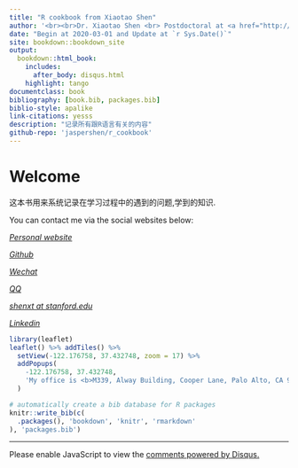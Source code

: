 ```yaml
--- 
title: "R cookbook from Xiaotao Shen"
author: '<br><br>Dr. Xiaotao Shen <br> Postdoctoral at <a href="http://snyderlab.stanford.edu/" target="_blank">Snyder lab</a> <br> Stanford University School of Medicine <br> <a href="http://shenxt.info" target="_blank"> <i class="fa fa-home fa-fw"></i>&nbsp; shenxt.info</a><br> <a href="mailto:shenxt@stanford.edu" target="_blank"><i class="fa fa-paper-plane fa-fw"></i>&nbsp; shenxt@stanford.edu</a><br>'
date: "Begin at 2020-03-01 and Update at `r Sys.Date()`"
site: bookdown::bookdown_site
output:
  bookdown::html_book:
    includes: 
      after_body: disqus.html
    highlight: tango
documentclass: book
bibliography: [book.bib, packages.bib]
biblio-style: apalike
link-citations: yesss
description: "记录所有跟R语言有关的内容"
github-repo: 'jaspershen/r_cookbook'
---
```


# Welcome {-}

这本书用来系统记录在学习过程中的遇到的问题,学到的知识.

You can contact me via the social websites below:

<a href="https://www.shenxt.info/" target='_blank'><i class="fa fa-home"> Personal website</i></a> 

<a href="https://github.com/jaspershen" target='_blank'><i class="fa fa-github"> Github</i></a> 

<a href="https://www.shenxt.info/files/wechat_QR.jpg" target='_blank'><i class="fa fa-weixin"> Wechat</i></a> 

<a href="https://www.shenxt.info/files/qq_QR.jpg" target='_blank'><i class="fa fa-qq"> QQ</i></a> 

<a href="shenxt@stanford.edu" target='_blank'><i class="fa fa-envelope">  shenxt at stanford.edu</i></a> 

<a href="https://www.linkedin.com/in/shenxt/" target='_blank'><i class="fa fa-linkedin"> Linkedin</i></a>

```r
library(leaflet)
leaflet() %>% addTiles() %>%
  setView(-122.176758, 37.432748, zoom = 17) %>%
  addPopups(
    -122.176758, 37.432748,
    'My office is <b>M339, Alway Building, Cooper Lane, Palo Alto, CA 94304'
  )
```



```r
# automatically create a bib database for R packages
knitr::write_bib(c(
  .packages(), 'bookdown', 'knitr', 'rmarkdown'
), 'packages.bib')
```

---

<div id="disqus_thread"></div>
<script>

/**
*  RECOMMENDED CONFIGURATION VARIABLES: EDIT AND UNCOMMENT THE SECTION BELOW TO INSERT DYNAMIC VALUES FROM YOUR PLATFORM OR CMS.
*  LEARN WHY DEFINING THESE VARIABLES IS IMPORTANT: https://disqus.com/admin/universalcode/#configuration-variables*/
/*
var disqus_config = function () {
this.page.url = PAGE_URL;  // Replace PAGE_URL with your page's canonical URL variable
this.page.identifier = PAGE_IDENTIFIER; // Replace PAGE_IDENTIFIER with your page's unique identifier variable
};
*/
(function() { // DON'T EDIT BELOW THIS LINE
var d = document, s = d.createElement('script');
s.src = 'https://r-cookbook-shen.disqus.com/embed.js';
s.setAttribute('data-timestamp', +new Date());
(d.head || d.body).appendChild(s);
})();
</script>
<noscript>Please enable JavaScript to view the <a href="https://disqus.com/?ref_noscript">comments powered by Disqus.</a></noscript>
                            